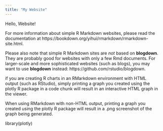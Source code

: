 ```yaml
---
title: "My Website"
---
```


Hello, Website!

For more information about simple R Markdown websites, please read the documentation at https://bookdown.org/yihui/rmarkdown/rmarkdown-site.html.

Please also note that simple R Markdown sites are _not_ based on **blogdown**. They are probably good for websites with only a few Rmd documents. For larger-scale and more sophisticated websites (such as blogs), you may want to use **blogdown** instead: https://github.com/rstudio/blogdown.


if you are creating R charts in an RMarkdown environment with HTML output (such as RStudio), simply printing a graph you created using the plotly R package in a code chunk will result in an interactive HTML graph in the viewer.

When using RMarkdown with non-HTML output, printing a graph you created using the plotly R package will result in a .png screenshot of the graph being generated.

library(plotly)